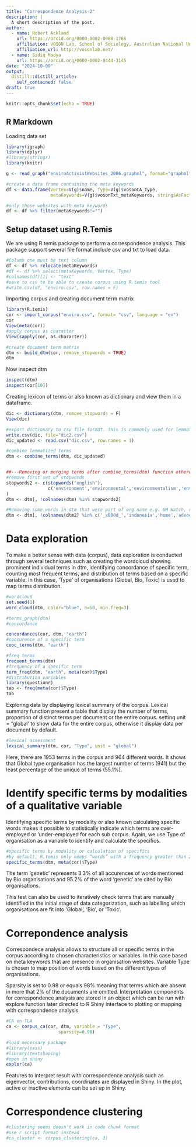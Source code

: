 ```yaml
---
title: "Correspondence Analysis-2"
description: |
  A short description of the post.
author:
  - name: Robert Ackland
    url: https://orcid.org/0000-0002-0008-1766
    affiliation: VOSON Lab, School of Sociology, Australian National University
    affiliation_url: http://vosonlab.net/
  - name: Sidiq Madya
    url: https://orcid.org/0000-0002-8444-3145
date: "2024-10-09"
output:
  distill::distill_article:
    self_contained: false
draft: true
---
```



```r
knitr::opts_chunk$set(echo = TRUE)
```

## R Markdown

Loading data set

```r
library(igraph)
library(dplyr)
#library(stringr)
library(knitr)

g <- read_graph("enviroActivistWebsites_2006.graphml", format="graphml")

#create a data frame containing the meta keywords
df <- data.frame(Vertex=V(g)$name, Type=V(g)$vosonCA_Type,
                 metaKeywords=V(g)$vosonTxt_metaKeywords, stringsAsFactors=FALSE)

#only those websites with meta keywords
df <- df %>% filter(metaKeywords!="")
```

## Setup dataset using R.Temis

We are using R.temis package to perform a correspondence analysis. This package support several file format include csv and txt to load data. 

```r
#Column one must be text column
df <- df %>% relocate(metaKeywords)
#df <- df %>% select(metaKeywords, Vertex, Type)
#colnames(df)[1] <- "text"
#save to csv to be able to create corpus using R.temis tool
#write.csv(df, "enviro.csv", row.names = F)
```

Importing corpus and creating document term matrix

```r
library(R.temis)
cor <- import_corpus("enviro.csv", format= "csv", language = "en")
cor
View(meta(cor))
#apply corpus as character
View(sapply(cor, as.character))

#create document term matrix
dtm <- build_dtm(cor, remove_stopwords = TRUE)
dtm
```

Now inspect dtm

``` r
inspect(dtm)
inspect(cor[10])
```
Creating lexicon of terms or also known as dictionary and view them in a dataframe.

```r
dic <- dictionary(dtm, remove_stopwords = F)
View(dic)

#export dictionary to csv file format. This is commonly used for lemmatization
write.csv(dic, file="dic2.csv")
dic_updated <- read.csv("dic.csv", row.names = 1)
```




```r
#combine lemmatized terms
dtm <- combine_terms(dtm, dic_updated)


##---Removing or merging terms after combine_terms(dtm) function otherwise will return error
#remove first set of stopwords
stopwords2 <- c(stopwords("english"),
                c('environment','environmental','environmentalism','environmenta','environnement')
)
dtm <- dtm[, !colnames(dtm) %in% stopwords2]

#Removing some words in dtm that were part of org name e.g. GM Watch, remove "watch", "friends" (of the earth)
dtm <- dtm[, !colnames(dtm2) %in% c('_x000d_','indonesia','home','advocacy','free','group','new','headlines','watch','bio','information','friends','activism','bank','council','front','network','world','download','fund','issues','news','groups')]

```

# Data exploration

To make a better sense with data (corpus), data exploration is conducted through several techniques such as creating the wordcloud showing prominent individual terms in dtm, identifying concordance of specific term, counting most frequent terms, and distribution of terms based on a specific variable. In this case, 'Type' of organisations (Global, Bio, Toxic) is used to map terms distribution.

```r
#wordcloud
set.seed(1)
word_cloud(dtm, color="blue", n=50, min.freq=3)

#terms_graph(dtm)
#concordance

concordances(cor, dtm, "earth")
#coocurence of a specific term
cooc_terms(dtm, "earth")

#freq terms
frequent_terms(dtm)
#frequency of a specific term
term_freq(dtm, "earth", meta(cor)$Type)
#distribution variables
library(questionr)
tab <- freq(meta(cor)$Type)
tab
```

Exploring data by displaying lexical summary of the corpus. Lexical summary function present a table that display the number of terms, proportion of distinct terms per document or the entire corpus. setting unit = "global' to show data for the entire corpus, otherwise it display data per document by default.

```r
#lexical assessment
lexical_summary(dtm, cor, "Type", unit = "global")
```
Here, there are 1953 terms in the corpus and 964 different words. It shows that Global type organisation has the largest number of terms (941) but the least percentage of the unique of terms (55.1%).

# Identify specific terms by modalities of a qualitative variable

Identifying specific terms by modality or also known calculating specific words makes it possible to statistically indicate which terms are over-employed or 'under-employed for each sub corpus. Again, we use Type of organisation as a variable to identify and calculate the specifics.

```r
#specific terms by modality or calculation of specifics
#by default, R.temis only keeps “words” with a frequency greater than 2.
specific_terms(dtm, meta(cor)$Type)
```
The term 'genetic' represents 3.3% of all accurences of words mentioned by Bio organisations and 95.2% of the word 'genetic' are cited by Bio organisations.

This test can also be used to iteratively check terms that are manually identified in the initial stage of data categorization, such as labelling which organisations are fit into 'Global', 'Bio', or 'Toxic'.

# Correpondence analysis

Correspondece analysis allows to structure all or specific terms in the corpus according to chosen characteristics or variables. In this case based on meta keywords that are presence in organisation websites. Variable Type is chosen to map position of words based on the different types of organisations.

Sparsity is set to 0.98 or equals 98% meaning that terms which are absent in more that 2% of the documents are omitted. Interpretation components for correspondence analysis are stored in an object which can be run with explore function later directed to R Shiny interface to plotting or mapping with correspondence analysis. 

```r
#CA on TLA
ca <- corpus_ca(cor, dtm, variable = "Type",
                    sparsity=0.98)

#load necessary package
#library(sass)
#library(textshaping)
#open in shiny
explor(ca)
```

Features to interpret result with correspondence analysis such as eigenvector, contributions, coordinates are displayed in Shiny. In the plot, active or inactive elements can be set up in Shiny.

# Correspondence clustering

```r
#clustering seems doesn't work in code chunk format
#use r script format instead
#ca_cluster <- corpus_clustering(ca, 3)
```







